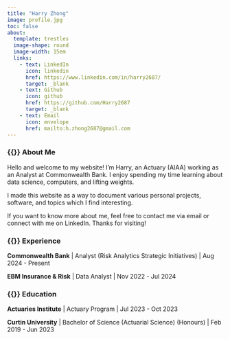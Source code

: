 ```yaml
---
title: "Harry Zhong"
image: profile.jpg
toc: false
about:
  template: trestles
  image-shape: round
  image-width: 15em
  links: 
    - text: LinkedIn
      icon: linkedin
      href: https://www.linkedin.com/in/harry2687/
      target: _blank
    - text: Github
      icon: github
      href: https://github.com/Harry2687
      target: _blank
    - text: Email
      icon: envelope
      href: mailto:h.zhong2687@gmail.com
---
```


### {{<fa user-tie>}} About Me

Hello and welcome to my website! I’m Harry, an Actuary (AIAA) working as an Analyst at Commonwealth Bank. I enjoy spending my time learning about data science, computers, and lifting weights.

I made this website as a way to document various personal projects, software, and topics which I find interesting.

If you want to know more about me, feel free to contact me via email or connect with me on LinkedIn. Thanks for visiting!

### {{<fa briefcase>}} Experience

**Commonwealth Bank** \| Analyst (Risk Analytics Strategic Initiatives) \| Aug 2024 - Present

**EBM Insurance & Risk** \| Data Analyst \| Nov 2022 - Jul 2024

### {{<fa graduation-cap>}} Education

**Actuaries Institute** \| Actuary Program \| Jul 2023 - Oct 2023

**Curtin University** \| Bachelor of Science (Actuarial Science) (Honours) \| Feb 2019 - Jun 2023